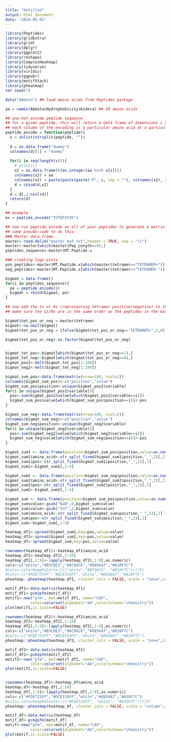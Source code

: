 ```yaml
---
title: "Untitled"
output: html_document
date: "2024-05-02"
---
```

```r
library(Peptides)
library(gridExtra)
library(grid)
library(dplyr)
library(ggplot2)
library(reshape)
library(ComplexHeatmap)
library(tidyverse)
library(viridis)
library(ggpubr)
library(motifStack)
library(pheatmap)
set.seed(7)
```

```r

data("AAdata") ## load amino acids from Peptides package

aa = names(AAdata$Hydrophobicity$Kidera) ## 20 amino acids

## one-hot encode peptide sequence
## for a given peptide, this will return a data frame of dimensions 1 X 180 (assuming the peptide is a 9mer)
## each column of the encoding is a particular amino acid at a particular position (1 if present, 0 if not)
peptide_encode = function(peptide){
  x = unlist(strsplit(peptide, ""))
  
  d = as.data.frame("dummy")
  colnames(d)[1] = "dummy"
  
  for(i in seq(length(x))){
    # print(i)
    x2 = as.data.frame(t(as.integer(aa %in% x[i])))
    colnames(x2) = aa
    colnames(x2) = paste(paste(paste("P", i, sep = ""), colnames(x2), sep = "_"))
    d = cbind(d,x2)
  }
  d = d[,2:ncol(d)]
  return(d)
}

## example
ex = peptide_encode("IVTDFSVIK")

## now run peptide_encode on all of your peptides to generate a matrix of encodings
## some pseudo-code to do this:
### Master data frame
master<-read.delim("master_maf.txt",header = TRUE, sep = "\t")
master<-master[which(master$Pep_Length==9),]
peptides_sequence<-master$MT.Peptide.x

### creating logo plots 
pos_peptides<-master$MT.Peptide.x[which(master$tetramer=="TETRAMER+")]
neg_peptides<-master$MT.Peptide.x[which(master$tetramer=="TETRAMER-")]

bigmat = data.frame()
for(i in peptides_sequence){
  pe = peptide_encode(i)
  bigmat = rbind(bigmat, pe)
}

## now add the 1s or 0s (representing tetramer positive/negative) to the matrix for each peptide you just encoded
## make sure the 1s/0s are in the same order as the peptides in the matrix!

bigmat$tet_pos_or_neg = master$tetramer
bigmat<-na.omit(bigmat)
bigmat$tet_pos_or_neg = ifelse(bigmat$tet_pos_or_neg=="TETRAMER+",1,0)

bigmat$tet_pos_or_neg<-as.factor(bigmat$tet_pos_or_neg)


bigmat_tet_pos<-bigmat[which(bigmat$tet_pos_or_neg==1),]
bigmat_tet_neg<-bigmat[which(bigmat$tet_pos_or_neg==0),]
bigmat_pos2<-melt(bigmat_tet_pos[1:180])
bigmat_neg2<-melt(bigmat_tet_neg[1:180])

bigmat_sum_pos<-data.frame(matrix(nrow=180, ncol=2))
colnames(bigmat_sum_pos)<-c("position","value")
bigmat_sum_pos$position<-unique(bigmat_pos2$variable)
for(i in unique(bigmat_pos2$variable)){
  pos<-sum(bigmat_pos2$value[which(bigmat_pos2$variable==i)])
  bigmat_sum_pos$value[which(bigmat_sum_pos$position==i)]<-pos
}

bigmat_sum_neg<-data.frame(matrix(nrow=180, ncol=2))
colnames(bigmat_sum_neg)<-c("position","value")
bigmat_sum_neg$position<-unique(bigmat_neg2$variable)
for(i in unique(bigmat_neg2$variable)){
  pos<-sum(bigmat_neg2$value[which(bigmat_neg2$variable==i)])
  bigmat_sum_neg$value[which(bigmat_sum_neg$position==i)]<-pos
}

bigmat_sum1 <- data.frame(position=bigmat_sum_pos$position,value=as.numeric(bigmat_sum_pos$value/171))##(0.00000,0.00243)
bigmat_sum1$amino_acid<-str_split_fixed(bigmat_sum1$position,"_",2)[,2]
bigmat_sum1$pos<-str_split_fixed(bigmat_sum1$position,"_",2)[,1]
bigmat_sum1<-bigmat_sum1[,2:4]

bigmat_sum2 <- data.frame(position=bigmat_sum_neg$position,value=as.numeric(bigmat_sum_neg$value/266))##(0.00000,0.00000)
bigmat_sum2$amino_acid<-str_split_fixed(bigmat_sum2$position,"_",2)[,2]
bigmat_sum2$pos<-str_split_fixed(bigmat_sum2$position,"_",2)[,1]
bigmat_sum2<-bigmat_sum2[,2:4]

bigmat_sum <- data.frame(position=bigmat_sum_pos$position,value=as.numeric(((bigmat_sum_pos$value/171))/((bigmat_sum_neg$value/266))))
bigmat_sum$value<-gsub("NaN",0,bigmat_sum$value)
bigmat_sum$value<-gsub("Inf",4,bigmat_sum$value)
bigmat_sum$amino_acid<-str_split_fixed(bigmat_sum$position,"_",2)[,2]
bigmat_sum$pos<-str_split_fixed(bigmat_sum$position,"_",2)[,1]
bigmat_sum<-bigmat_sum[,2:4]

heatmap_df1<-spread(bigmat_sum1,key=pos,value=value)
heatmap_df2<-spread(bigmat_sum2,key=pos,value=value)
heatmap_df<-spread(bigmat_sum,key=pos,value=value)

rownames(heatmap_df1)<-heatmap_df1$amino_acid
heatmap_df1<-heatmap_df1[,2:10]
heatmap_df1[,1:9]<-lapply(heatmap_df1[,1:9],as.numeric)
cols<-c("white","#B3CDE3","#8C96C6","#8856A7","#810F7C")
#cols<-colorRampPalette((c("white","#8C96C6", "#810F7C")))(5)
#cols<-c("#FDE725FF","#DCE319FF","white","#8856A7","#810F7C")
pheatmap::pheatmap(heatmap_df1, cluster_cols = FALSE, scale = "none",color =cols)

motif_df1<-data.matrix(heatmap_df1)
motif_df1<-pcm2pfm(motif_df1)
motif1<-new("pfm", mat=motif_df1, name="CAP",
           color=colorset(alphabet="AA",colorScheme="chemistry"))
plot(motif1,ic.scale=FALSE)

rownames(heatmap_df2)<-heatmap_df2$amino_acid
heatmap_df2<-heatmap_df2[,2:10]
heatmap_df2[,1:9]<-lapply(heatmap_df2[,1:9],as.numeric)
cols<-c("white","#B3CDE3","#8C96C6","#8856A7","#810F7C")
#cols<-c("#FDE725FF","#DCE319FF","white","#8856A7","#810F7C")
pheatmap::pheatmap(heatmap_df2, cluster_cols = FALSE, scale = "none",color =cols)

motif_df2<-data.matrix(heatmap_df2)
motif_df2<-pcm2pfm(motif_df2)
motif2<-new("pfm", mat=motif_df2, name="CAP",
           color=colorset(alphabet="AA",colorScheme="chemistry"))
plot(motif2,ic.scale=FALSE)


rownames(heatmap_df)<-heatmap_df$amino_acid
heatmap_df<-heatmap_df[,2:10]
heatmap_df[,1:9]<-lapply(heatmap_df[,1:9],as.numeric)
cols<-c("#FDE725FF","#DCE319FF","white","#8856A7","#810F7C")
#cols<-colorRampPalette((c("#FDE725FF", "white", "#810F7C")))(5)
pheatmap::pheatmap(heatmap_df, cluster_cols = FALSE, scale = "column",color =cols)

motif_df<-data.matrix(heatmap_df)
motif_df<-pcm2pfm(motif_df)
motif<-new("pfm", mat=motif_df, name="CAP",
           color=colorset(alphabet="AA",colorScheme="chemistry"))
plot(motif,ic.scale=FALSE)




```

